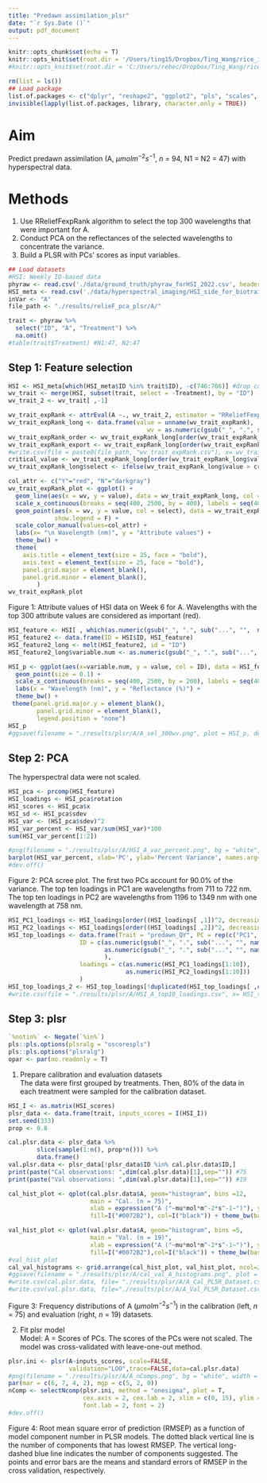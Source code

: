 ```yaml
---
title: "Predawn assimilation_plsr"
date: "`r Sys.Date ()`"
output: pdf_document
---
```


```r
knitr::opts_chunk$set(echo = T)
knitr::opts_knit$set(root.dir = '/Users/ting15/Dropbox/Ting_Wang/rice_imaging_ms')
#knitr::opts_knit$set(root.dir = 'C:/Users/rebec/Dropbox/Ting_Wang/rice_imaging_ms')
```

```r
rm(list = ls())
## Load package 
list.of.packages <- c("dplyr", "reshape2", "ggplot2", "pls", "scales", "kableExtra", "ggpubr", "gridExtra", "CORElearn", "spectratrait")
invisible(lapply(list.of.packages, library, character.only = TRUE))
```
# Aim  

Predict predawn assimilation (A, $\mu mol m^{-2} s^{-1}$, *n* = 94, N1 = N2 = 47) with hyperspectral data.  

# Methods  

1. Use RReliefFexpRank algorithm to select the top 300 wavelengths that were important for A.   
2. Conduct PCA on the reflectances of the selected wavelengths to concentrate the variance.  
3. Build a PLSR with PCs' scores as input variables.  

```r
## Load datasets  
#HSI: Weekly ID-based data
phyraw <- read.csv('./data/ground_truth/phyraw_forHSI_2022.csv', header = T, sep = ',', dec = '.')
HSI_meta <- read.csv('./data/hyperspectral_imaging/HSI_side_for_biotraits_mod_W6.csv', header = T, sep = ',', dec = '.')
inVar <- "A"
file_path <- "./results/relieF_pca_plsr/A/"

```

```r
trait <- phyraw %>%
  select("ID", "A", "Treatment") %>%
  na.omit() 
#table(trait$Treatment) #N1:47, N2:47
```

## Step 1: Feature selection    

```r
HSI <- HSI_meta[which(HSI_meta$ID %in% trait$ID), -c(746:766)] #drop columns with wv > 2500 and meta data 
wv_trait <- merge(HSI, subset(trait, select = -Treatment), by = "ID")
wv_trait_2 <- wv_trait[ ,-1]

wv_trait_expRank <- attrEval(A ~., wv_trait_2, estimator = "RReliefFexpRank", ReliefIterations = 94*50) 
wv_trait_expRank_long <- data.frame(value = unname(wv_trait_expRank), 
                                       wv = as.numeric(gsub("_", ".", sub("...", "",  names(wv_trait_expRank)))))
wv_trait_expRank_order <- wv_trait_expRank_long[order(wv_trait_expRank_long$value, decreasing = T)[1:300], ] 
wv_trait_expRank_export <- wv_trait_expRank_long[order(wv_trait_expRank_long$value, decreasing = T), ] 
#write.csv(file = paste0(file_path, "wv_trait_expRank.csv"), x= wv_trait_expRank_export, row.names = F)
critical_value <- wv_trait_expRank_long[order(wv_trait_expRank_long$value, decreasing = T)[300], 1]
wv_trait_expRank_long$select <- ifelse(wv_trait_expRank_long$value > critical_value, "Y", "N")

col_attr <- c("Y"="red", "N"="darkgray")
wv_trait_expRank_plot <- ggplot() +
  geom_line(aes(x = wv, y = value), data = wv_trait_expRank_long, col = "black", size = 0.5) +
  scale_x_continuous(breaks = seq(400, 2500, by = 400), labels = seq(400, 2500, by = 400)) +
  geom_point(aes(x = wv, y = value, col = select), data = wv_trait_expRank_long, size = .7,
             show.legend = F) +
  scale_color_manual(values=col_attr) +
  labs(x= "\n Wavelength (nm)", y = "Attribute values") +                     
  theme_bw() +
  theme(
    axis.title = element_text(size = 25, face = "bold"),
    axis.text = element_text(size = 25, face = "bold"),
    panel.grid.major = element_blank(),
    panel.grid.minor = element_blank(),
        )
wv_trait_expRank_plot
```
Figure 1: Attribute values of HSI data on Week 6 for A. Wavelengths with the top 300 attribute values are considered as important (red).  

```r
HSI_feature <- HSI[ , which(as.numeric(gsub("_", ".", sub("...", "",  names(HSI)))) %in% wv_trait_expRank_order$wv)]
HSI_feature2 <- data.frame(ID = HSI$ID, HSI_feature)
HSI_feature2_long <- melt(HSI_feature2, id = "ID")
HSI_feature2_long$variable.num <- as.numeric(gsub("_", ".", sub("...", "", HSI_feature2_long$variable)))
```

```r
HSI_p <- ggplot(aes(x=variable.num, y = value, col = ID), data = HSI_feature2_long) +  
  geom_point(size = 0.1) + 
  scale_x_continuous(breaks = seq(400, 2500, by = 200), labels = seq(400, 2500, by = 200)) +
  labs(x = "Wavelength (nm)", y = "Reflectance (%)") + 
  theme_bw() +
 theme(panel.grid.major.y = element_blank(),
        panel.grid.minor = element_blank(),
        legend.position = "none")
HSI_p
#ggsave(filename = "./results/plsr/A/A_sel_300wv.png", plot = HSI_p, device="png", width = 30, height = 12, units = "cm", dpi = 300)

```

## Step 2: PCA  
The hyperspectral data were not scaled.  

```r
HSI_pca <- prcomp(HSI_feature)
HSI_loadings <- HSI_pca$rotation
HSI_scores <- HSI_pca$x
HSI_sd <- HSI_pca$sdev
HSI_var <- (HSI_pca$sdev)^2
HSI_var_percent <- HSI_var/sum(HSI_var)*100
sum(HSI_var_percent[1:2])
```

```r
#png(filename = "./results/plsr/A/HSI_A_var_percent.png", bg = "white", width = 10, height = 10, units = "in", res = 300)
barplot(HSI_var_percent, xlab='PC', ylab='Percent Variance', names.arg=1:length(HSI_var_percent), las=1, ylim=c(0, max(HSI_var_percent)), col='gray')
#dev.off()
```
Figure 2: PCA scree plot. The first two PCs account for 90.0% of the variance. The top ten loadings in PC1 are wavelengths from 711 to 722 nm. The top ten loadings in PC2 are wavelengths from 1196 to 1349 nm with one wavelength at 758 nm.   
```r
HSI_PC1_loadings <- HSI_loadings[order((HSI_loadings[ ,1])^2, decreasing = T), 1]
HSI_PC2_loadings <- HSI_loadings[order((HSI_loadings[ ,2])^2, decreasing = T), 2]
HSI_top_loadings <- data.frame(Trait = "predawn_QY", PC = rep(c("PC1", "PC2"), each = 10), 
                    ID = c(as.numeric(gsub("_", ".", sub("...", "", names(HSI_PC1_loadings[1:10])))), 
                           as.numeric(gsub("_", ".", sub("...", "", names(HSI_PC2_loadings[1:10]))))
                           ),
                    loadings = c(as.numeric(HSI_PC1_loadings[1:10]),                   
                                 as.numeric(HSI_PC2_loadings[1:10]))
                    )
HSI_top_loadings_2 <- HSI_top_loadings[!duplicated(HSI_top_loadings[ ,c('ID')]), ]
#write.csv(file = "./results/plsr/A/HSI_A_top10_loadings.csv", x= HSI_top_loadings_2, row.names = F)
```

## Step 3: plsr  

```r
`%notin%` <- Negate(`%in%`)
pls::pls.options(plsralg = "oscorespls")
pls::pls.options("plsralg")
opar <- par(no.readonly = T)
```
1. Prepare calibration and evaluation datasets  
The data were first grouped by treatments. Then, 80% of the data in each treatment were sampled for the calibration dataset.  
```r
HSI_I <- as.matrix(HSI_scores)
plsr_data <- data.frame(trait, inputs_scores = I(HSI_I))
set.seed(333)
prop <- 0.8

cal.plsr.data <- plsr_data %>% 
        slice(sample(1:n(), prop*n())) %>% 
        data.frame()
val.plsr.data <- plsr_data[!plsr_data$ID %in% cal.plsr.data$ID,]
print(paste("Cal observations: ",dim(cal.plsr.data)[1],sep="")) #75
print(paste("Val observations: ",dim(val.plsr.data)[1],sep="")) #19

cal_hist_plot <- qplot(cal.plsr.data$A, geom="histogram", bins =12,
                       main = "Cal. (n = 75)",
                       xlab = expression("A ("~mu*mol*m^-2*s^-1~")"), ylab = "Count", 
                       fill=I("#0072B2"), col=I("black")) + theme_bw(base_size = 18)

val_hist_plot <- qplot(val.plsr.data$A, geom="histogram", bins =5,
                       main = "Val. (n = 19)",
                       xlab = expression("A ("~mu*mol*m^-2*s^-1~")"), ylab = "Count",
                       fill=I("#0072B2"),col=I("black")) + theme_bw(base_size = 18)
#val_hist_plot
cal_val_histograms <- grid.arrange(cal_hist_plot, val_hist_plot, ncol=2)
#ggsave(filename = "./results/plsr/A/cal_val_A_histograms.png", plot = cal_val_histograms, device="png", width = 30, height = 12, units = "cm", dpi = 300)
#write.csv(cal.plsr.data, file= "./results/plsr/A/A_Cal_PLSR_Dataset.csv", row.names=FALSE)
#write.csv(val.plsr.data, file="./results/plsr/A/A_Val_PLSR_Dataset.csv", row.names=FALSE)

```
Figure 3: Frequency distributions of A ($\mu mol m^{-2} s^{-1}$) in the calibration (left, *n* = 75) and evaluation (right, *n* = 19) datasets. 
\newpage  

2. Fit plsr model    
Model: A = Scores of PCs. The scores of the PCs were not scaled. 
The model was cross-validated with leave-one-out method.  

```r
plsr.ini <- plsr(A~inputs_scores, scale=FALSE,
                 validation="LOO",trace=FALSE,data=cal.plsr.data)
#png(filename = "./results/plsr/A/A_nComps.png", bg = "white", width = 10, height = 10, units = "in", res = 300)
par(mar = c(6, 7, 4, 2), mgp = c(5, 2, 0))
nComp <- selectNcomp(plsr.ini, method = "onesigma", plot = T,  
                     cex.axis = 2, cex.lab = 2, xlim = c(0, 15), ylim = c(0.4, 0.9),
                     font.lab = 2, font = 2)
#dev.off()
```
Figure 4: Root mean square error of prediction (RMSEP) as a function of model component number in PLSR models. The dotted black vertical line is the number of components that has lowest RMSEP. The vertical long-dashed blue line indicates the number of components suggested. The points and error bars are the means and standard errors of RMSEP in the cross validation, respectively.  